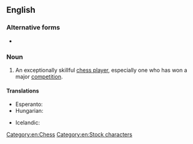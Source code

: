 {{also|chessmaster}}
==English==

===Alternative forms===
* {{alter|en|chessmaster}}

===Noun===
{{wikipedia}}
{{en-noun}}

# An exceptionally skillful [[chess player]], especially one who has won a major [[competition]].

====Translations====
{{trans-top|an exceptionally skillful chess player}}
* Esperanto: {{t|eo|ŝakmajstro}}
* Hungarian: {{t+|hu|sakkmester}}
{{trans-mid}}
* Icelandic: {{t|is|skákmeistari|m}}
{{trans-bottom}}

[[Category:en:Chess]]
[[Category:en:Stock characters]]